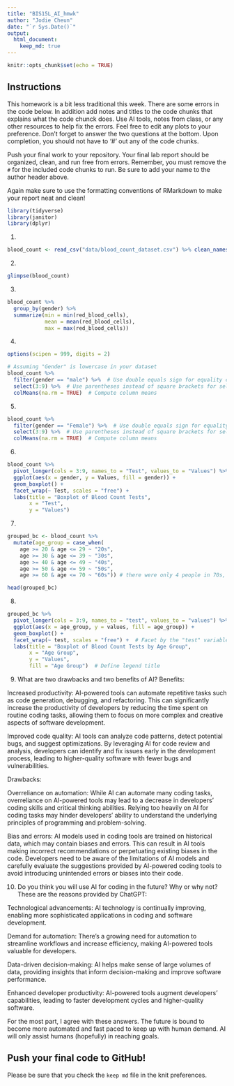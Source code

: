 ```yaml
---
title: "BIS15L_AI_hmwk"
author: "Jodie Cheun"
date: "`r Sys.Date()`"
output: 
  html_document: 
    keep_md: true
---
```


```r
knitr::opts_chunk$set(echo = TRUE)
```

## Instructions
This homework is a bit less traditional this week. There are some errors in the code below. In addition add notes and titles to the code chunks that explains what the code chunck does. Use AI tools, notes from class, or any other resources to help fix the errors. Feel free to edit any plots to your preference. Don't forget to answer the two questions at the bottom. Upon completion, you should not have to '#' out any of the code chunks.

Push your final work to your repository. Your final lab report should be organized, clean, and run free from errors. Remember, you must remove the `#` for the included code chunks to run. Be sure to add your name to the author header above.   

Again make sure to use the formatting conventions of RMarkdown to make your report neat and clean!  


```r
library(tidyverse)
library(janitor)
library(dplyr)
```


1.
```r
blood_count <- read_csv("data/blood_count_dataset.csv") %>% clean_names()
```

2. 
```r
glimpse(blood_count)
```

3. 
```r
blood_count %>%
  group_by(gender) %>%
  summarize(min = min(red_blood_cells),
            mean = mean(red_blood_cells),
            max = max(red_blood_cells))
```


4. 
```r
options(scipen = 999, digits = 2)

# Assuming "Gender" is lowercase in your dataset
blood_count %>%
  filter(gender == "male") %>%  # Use double equals sign for equality check
  select(3:9) %>%  # Use parentheses instead of square brackets for select
  colMeans(na.rm = TRUE)  # Compute column means
```

5. 
```r
blood_count %>%
  filter(gender == "Female") %>%  # Use double equals sign for equality check
  select(3:9) %>%  # Use parentheses instead of square brackets for select
  colMeans(na.rm = TRUE)  # Compute column means
```


6. 
```r
blood_count %>%
  pivot_longer(cols = 3:9, names_to = "Test", values_to = "Values") %>%
  ggplot(aes(x = gender, y = Values, fill = gender)) +
  geom_boxplot() +
  facet_wrap(~ Test, scales = "free") + 
  labs(title = "Boxplot of Blood Count Tests",
       x = "Test",
       y = "Values")
```

7. 
```r
grouped_bc <- blood_count %>%
  mutate(age_group = case_when(
    age >= 20 & age <= 29 ~ "20s",
    age >= 30 & age <= 39 ~ "30s",
    age >= 40 & age <= 49 ~ "40s",
    age >= 50 & age <= 59 ~ "50s",
    age >= 60 & age <= 70 ~ "60s")) # there were only 4 people in 70s, so I combined it with 60s

head(grouped_bc)
```

8. 
```r
grouped_bc %>%
  pivot_longer(cols = 3:9, names_to = "test", values_to = "values") %>%
  ggplot(aes(x = age_group, y = values, fill = age_group)) +
  geom_boxplot() +
  facet_wrap(~ test, scales = "free") +  # Facet by the "test" variable
  labs(title = "Boxplot of Blood Count Tests by Age Group",
       x = "Age Group",
       y = "Values",
       fill = "Age Group")  # Define legend title

```

9. What are two drawbacks and two benefits of AI?
Benefits:

Increased productivity: AI-powered tools can automate repetitive tasks such as code generation, debugging, and refactoring. This can significantly increase the productivity of developers by reducing the time spent on routine coding tasks, allowing them to focus on more complex and creative aspects of software development.

Improved code quality: AI tools can analyze code patterns, detect potential bugs, and suggest optimizations. By leveraging AI for code review and analysis, developers can identify and fix issues early in the development process, leading to higher-quality software with fewer bugs and vulnerabilities.

Drawbacks:

Overreliance on automation: While AI can automate many coding tasks, overreliance on AI-powered tools may lead to a decrease in developers' coding skills and critical thinking abilities. Relying too heavily on AI for coding tasks may hinder developers' ability to understand the underlying principles of programming and problem-solving.

Bias and errors: AI models used in coding tools are trained on historical data, which may contain biases and errors. This can result in AI tools making incorrect recommendations or perpetuating existing biases in the code. Developers need to be aware of the limitations of AI models and carefully evaluate the suggestions provided by AI-powered coding tools to avoid introducing unintended errors or biases into their code.

10. Do you think you will use AI for coding in the future? Why or why not?
These are the reasons provided by ChatGPT: 

Technological advancements: AI technology is continually improving, enabling more sophisticated applications in coding and software development.

Demand for automation: There's a growing need for automation to streamline workflows and increase efficiency, making AI-powered tools valuable for developers.

Data-driven decision-making: AI helps make sense of large volumes of data, providing insights that inform decision-making and improve software performance.

Enhanced developer productivity: AI-powered tools augment developers' capabilities, leading to faster development cycles and higher-quality software.

For the most part, I agree with these answers. The future is bound to become more automated and fast paced to keep up with human demand. AI will only assist humans (hopefully) in reaching goals. 

## Push your final code to GitHub!
Please be sure that you check the `keep md` file in the knit preferences. 